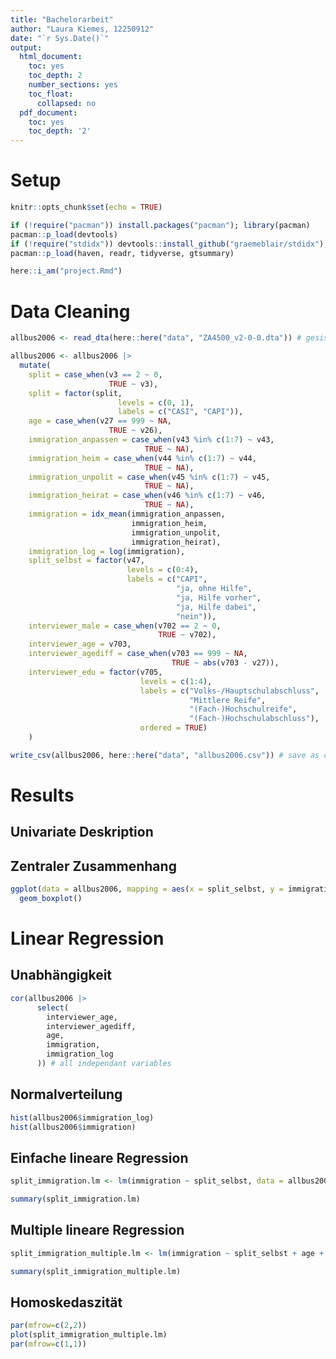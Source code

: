 ```yaml
---
title: "Bachelorarbeit"
author: "Laura Kiemes, 12250912"
date: "`r Sys.Date()`"
output:
  html_document:
    toc: yes
    toc_depth: 2
    number_sections: yes
    toc_float:
      collapsed: no
  pdf_document:
    toc: yes
    toc_depth: '2'
---
```


# Setup

```r
knitr::opts_chunk$set(echo = TRUE)

if (!require("pacman")) install.packages("pacman"); library(pacman)
pacman::p_load(devtools)
if (!require("stdidx")) devtools::install_github("graemeblair/stdidx"); library(stdidx)
pacman::p_load(haven, readr, tidyverse, gtsummary)

here::i_am("project.Rmd")
```

# Data Cleaning

```r
allbus2006 <- read_dta(here::here("data", "ZA4500_v2-0-0.dta")) # gesis data

allbus2006 <- allbus2006 |> 
  mutate(
    split = case_when(v3 == 2 ~ 0,
                      TRUE ~ v3),
    split = factor(split,
                        levels = c(0, 1),
                        labels = c("CASI", "CAPI")),
    age = case_when(v27 == 999 ~ NA,
                      TRUE ~ v26),
    immigration_anpassen = case_when(v43 %in% c(1:7) ~ v43,
                              TRUE ~ NA),
    immigration_heim = case_when(v44 %in% c(1:7) ~ v44,
                              TRUE ~ NA),
    immigration_unpolit = case_when(v45 %in% c(1:7) ~ v45,
                              TRUE ~ NA),
    immigration_heirat = case_when(v46 %in% c(1:7) ~ v46,
                              TRUE ~ NA),
    immigration = idx_mean(immigration_anpassen, 
                           immigration_heim, 
                           immigration_unpolit, 
                           immigration_heirat),
    immigration_log = log(immigration),
    split_selbst = factor(v47,
                          levels = c(0:4),
                          labels = c("CAPI", 
                                     "ja, ohne Hilfe",
                                     "ja, Hilfe vorher",
                                     "ja, Hilfe dabei",
                                     "nein")),
    interviewer_male = case_when(v702 == 2 ~ 0, 
                                 TRUE ~ v702),
    interviewer_age = v703,
    interviewer_agediff = case_when(v703 == 999 ~ NA, 
                                    TRUE ~ abs(v703 - v27)),
    interviewer_edu = factor(v705,
                             levels = c(1:4), 
                             labels = c("Volks-/Hauptschulabschluss",
                                        "Mittlere Reife",
                                        "(Fach-)Hochschulreife",
                                        "(Fach-)Hochschulabschluss"),
                             ordered = TRUE)
    ) 
```

```r
write_csv(allbus2006, here::here("data", "allbus2006.csv")) # save as csv
```



# Results

## Univariate Deskription

## Zentraler Zusammenhang

```r
ggplot(data = allbus2006, mapping = aes(x = split_selbst, y = immigration)) +
  geom_boxplot() 
```

# Linear Regression

## Unabhängigkeit

```r
cor(allbus2006 |> 
      select(
        interviewer_age,
        interviewer_agediff,
        age,
        immigration,
        immigration_log
      )) # all independant variables
```

## Normalverteilung

```r
hist(allbus2006$immigration_log)
hist(allbus2006$immigration)
```

## Einfache lineare Regression

```r
split_immigration.lm <- lm(immigration ~ split_selbst, data = allbus2006)

summary(split_immigration.lm)
```

## Multiple lineare Regression

```r
split_immigration_multiple.lm <- lm(immigration ~ split_selbst + age + interviewer_male + interviewer_agediff, data = allbus2006)

summary(split_immigration_multiple.lm)
```


## Homoskedaszität

```r
par(mfrow=c(2,2))
plot(split_immigration_multiple.lm)
par(mfrow=c(1,1))
```









